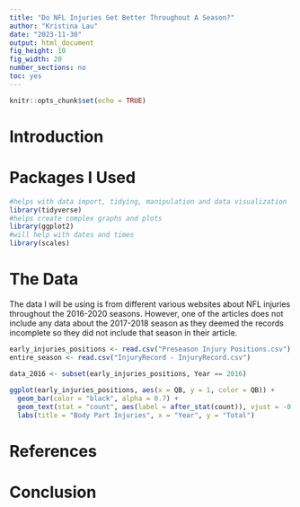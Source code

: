 ---
title: "Do NFL Injuries Get Better Throughout A Season?"
author: "Kristina Lau"
date: "2023-11-30"
output: html_document
fig_height: 10
fig_width: 20
number_sections: no
toc: yes
---

```{r, include=FALSE}
knitr::opts_chunk$set(echo = TRUE)
```

# Introduction


# Packages I Used
```{r, echo = TRUE, message=FALSE, warning=FALSE}
#helps with data import, tidying, manipulation and data visualization
library(tidyverse)
#helps create complex graphs and plots
library(ggplot2)
#will help with dates and times
library(scales)
```

# The Data

The data I will be using is from different various websites about NFL injuries throughout the 2016-2020 seasons. However, one of the articles does not include any data about the 2017-2018 season as they deemed the records incomplete so they did not include that season in their article. 

```{r, echo = TRUE, message=FALSE, warning=FALSE}
early_injuries_positions <- read.csv("Preseason Injury Positions.csv")
entire_season <- read.csv("InjuryRecord - InjuryRecord.csv")

```


```{r, echo = FALSE, message=FALSE, warning=FALSE}
data_2016 <- subset(early_injuries_positions, Year == 2016)
  
ggplot(early_injuries_positions, aes(x = QB, y = 1, color = QB)) +
  geom_bar(color = "black", alpha = 0.7) +
  geom_text(stat = "count", aes(label = after_stat(count)), vjust = -0.5, size = 3) +
  labs(title = "Body Part Injuries", x = "Year", y = "Total") 
```



# References



# Conclusion